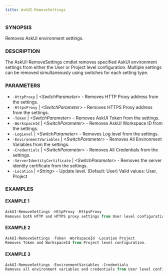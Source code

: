 ```yaml
---
title: AskUI-RemoveSettings
---
```



### SYNOPSIS

Removes AskUI environment settings.

### DESCRIPTION

The AskUI-RemoveSettings cmdlet removes specified AskUI environment settings from either the User or Project level configuration.
Multiple settings can be removed simultaneously using switches for each setting type.

### PARAMETERS

- `-HttpProxy` | _&lt;SwitchParameter&gt;_ - Removes HTTP Proxy address from the settings. 
- `-HttpsProxy` | _&lt;SwitchParameter&gt;_ - Removes HTTPS Proxy address from the settings. 
- `-Token` | _&lt;SwitchParameter&gt;_ - Removes AskUI Token from the settings. 
- `-WorkspaceId` | _&lt;SwitchParameter&gt;_ - Removes AskUI Workspace ID from the settings. 
- `-LogLevel` | _&lt;SwitchParameter&gt;_ - Removes Log level from the settings. 
- `-EnvironmentVariables` | _&lt;SwitchParameter&gt;_ - Removes All Environment Variables from the settings. 
- `-Credentials` | _&lt;SwitchParameter&gt;_ - Removes All Credentials from the settings. 
- `-ServerIdentityCertificate` | _&lt;SwitchParameter&gt;_ - Removes the server identity certificate from the settings. 
- `-Location` | _&lt;String&gt;_ - Update level. (Default: User)
Valid values: User, Project

### EXAMPLES

#### EXAMPLE 1

```powershell
AskUI-RemoveSettings -HttpProxy -HttpsProxy
Removes both HTTP and HTTPS proxy settings from User level configuration.
```
 
#### EXAMPLE 2

```powershell
AskUI-RemoveSettings -Token -WorkspaceId -Location Project
Removes Token and WorkspaceId from Project level configuration.
```
 
#### EXAMPLE 3

```powershell
AskUI-RemoveSettings -EnvironmentVariables -Credentials
Removes all environment variables and credentials from User level configuration.
```

